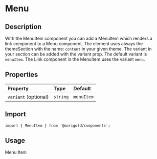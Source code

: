 
<Meta title="Components/Content/Menu/MenuItem" />

# Menu

## Description

With the MenuItem component you can add a MenuItem which renders a link component to a Menu component.
The element uses always the themeSection with the name: `content` in your given theme. The variant in your section can be added with the variant prop. The default variant is `menuItem`.
The Link component in the MenuItem uses the variant `menu`.

## Properties

| Property             | Type     | Default    |
| :------------------- | :------- | :--------- |
| `variant` (optional) | `string` | `menuItem` |

## Import

```tsx
import { MenuItem } from '@marigold/components';
```

## Usage

<Preview>
  <Story name="MenuItem">
    <MenuItem href="#">Menu Item</MenuItem>
  </Story>
</Preview>
